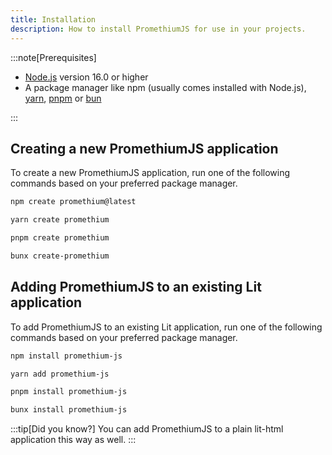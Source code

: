 ```yaml
---
title: Installation
description: How to install PromethiumJS for use in your projects.
---
```



:::note[Prerequisites]

- [Node.js](https://nodejs.org/) version 16.0 or higher
- A package manager like npm (usually comes installed with Node.js), [yarn](https://yarnpkg.com/), [pnpm](https://pnpm.io/) or [bun](https://bun.sh/)

:::

## Creating a new PromethiumJS application

To create a new PromethiumJS application, run one of the following commands based on your preferred package manager.

<Tabs>
  <TabItem label="npm">
  
  ```sh
  npm create promethium@latest 
  ```
  
  </TabItem>
  <TabItem label="yarn">

```sh
yarn create promethium
```

  </TabItem>
  <TabItem label="pnpm">

```sh
pnpm create promethium
```

  </TabItem>
  <TabItem label="bun">

```sh
bunx create-promethium
```

  </TabItem>
</Tabs>

## Adding PromethiumJS to an existing Lit application

To add PromethiumJS to an existing Lit application, run one of the following commands based on your preferred package manager.

<Tabs>
  <TabItem label="npm">
  
  ```sh
  npm install promethium-js 
  ```
  
  </TabItem>
  <TabItem label="yarn">

```sh
yarn add promethium-js
```

  </TabItem>
  <TabItem label="pnpm">

```sh
pnpm install promethium-js
```

  </TabItem>
  <TabItem label="bun">

```sh
bunx install promethium-js
```

  </TabItem>
</Tabs>

:::tip[Did you know?]
You can add PromethiumJS to a plain lit-html application this way as well.
:::
